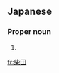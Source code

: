 ==Japanese==
{{ja-kanjitab|しば|た|yomi=k}}

===Proper noun===
{{ja-pos|proper|しばた}}

# {{surname|lang=ja|sort=しばた}}

[[fr:柴田]]